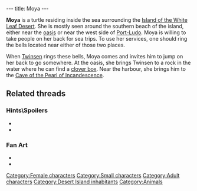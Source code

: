 ---
title: Moya
---

{{Character|
Name=Moya|
Image=Moya.jpg|
Race=Turtle|
Gender=Female|
Size=Small|
Age=Adult}}

'''Moya''' is a turtle residing inside the sea surrounding the [[Island of the White Leaf Desert]]. She is mostly seen around the southern beach of the island, either near the [[oasis]] or near the west side of [[Port-Ludo]]. Moya is willing to take people on her back for sea trips. To use her services, one should ring the bells located near either of those two places.

When [[Twinsen]] rings these bells, Moya comes and invites him to jump on her back to go somewhere. At the oasis, she brings Twinsen to a rock in the water where he can find a [[clover box]]. Near the harbour, she brings him to the [[Cave of the Pearl of Incandescence]].

==Related threads==
===Hints\Spoilers===
* {{thread|id=3823|title=Have you tried to give Moya the turtle your car on White Leaf Desert?}}
* {{thread|id=1023|title=Turtle}}

===Fan Art===
* {{post|id=112171|title=Lba3}}
* {{thread|id=3696|title=>>!real Lba3 Screenshot!<<}}

[[Category:Female characters]]
[[Category:Small characters]]
[[Category:Adult characters]]
[[Category:Desert Island inhabitants]]
[[Category:Animals]]